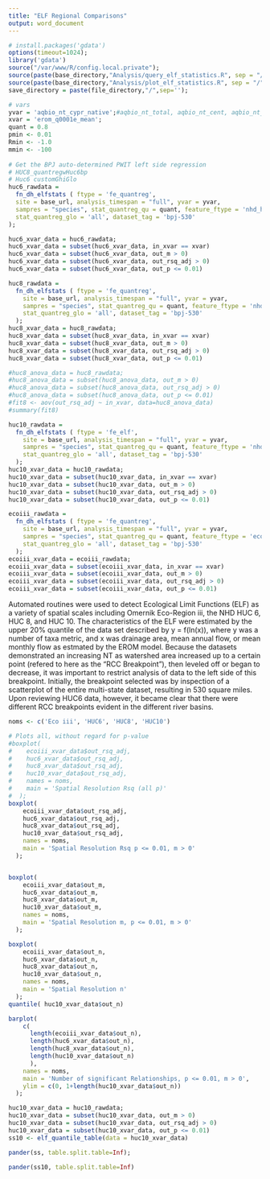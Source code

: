 ```yaml
---
title: "ELF Regional Comparisons"
output: word_document
---
```

  
```r
# install.packages('gdata')
options(timeout=1024);
library('gdata')
source("/var/www/R/config.local.private");
source(paste(base_directory,"Analysis/query_elf_statistics.R", sep = "/")); 
source(paste(base_directory,"Analysis/plot_elf_statistics.R", sep = "/")); 
save_directory = paste(file_directory,"/",sep='');

# vars
yvar = 'aqbio_nt_cypr_native';#aqbio_nt_total, aqbio_nt_cent, aqbio_nt_darter, aqbio_nt_benins, aqbio_nt_minnow, aqbio_nt_cypr_native
xvar = 'erom_q0001e_mean';
quant = 0.8
pmin <- 0.01
Rmin <- -1.0
mmin <- -100
  
# Get the BPJ auto-determined PWIT left side regression
# HUC8_quantregwHuc6bp
# Huc6 customGhiGlo
huc6_rawdata = 
  fn_dh_elfstats ( ftype = 'fe_quantreg', 
  site = base_url, analysis_timespan = "full", yvar = yvar,
  sampres = "species", stat_quantreg_qu = quant, feature_ftype = 'nhd_huc6', stat_quantreg_ghi = 'all', 
  stat_quantreg_glo = 'all', dataset_tag = 'bpj-530'
);

huc6_xvar_data = huc6_rawdata;
huc6_xvar_data = subset(huc6_xvar_data, in_xvar == xvar)
huc6_xvar_data = subset(huc6_xvar_data, out_m > 0)
huc6_xvar_data = subset(huc6_xvar_data, out_rsq_adj > 0)
huc6_xvar_data = subset(huc6_xvar_data, out_p <= 0.01)

huc8_rawdata = 
  fn_dh_elfstats ( ftype = 'fe_quantreg', 
    site = base_url, analysis_timespan = "full", yvar = yvar,
    sampres = "species", stat_quantreg_qu = quant, feature_ftype = 'nhd_huc8', stat_quantreg_ghi = 'all', 
    stat_quantreg_glo = 'all', dataset_tag = 'bpj-530'
  );
huc8_xvar_data = huc8_rawdata;
huc8_xvar_data = subset(huc8_xvar_data, in_xvar == xvar)
huc8_xvar_data = subset(huc8_xvar_data, out_m > 0)
huc8_xvar_data = subset(huc8_xvar_data, out_rsq_adj > 0)
huc8_xvar_data = subset(huc8_xvar_data, out_p <= 0.01)

#huc8_anova_data = huc8_rawdata;
#huc8_anova_data = subset(huc8_anova_data, out_m > 0)
#huc8_anova_data = subset(huc8_anova_data, out_rsq_adj > 0)
#huc8_anova_data = subset(huc8_anova_data, out_p <= 0.01)
#fit8 <- aov(out_rsq_adj ~ in_xvar, data=huc8_anova_data)
#summary(fit8)

huc10_rawdata = 
  fn_dh_elfstats ( ftype = 'fe_elf',
    site = base_url, analysis_timespan = "full", yvar = yvar,
    sampres = "species", stat_quantreg_qu = quant, feature_ftype = 'nhd_huc10', stat_quantreg_ghi = 'all',
    stat_quantreg_glo = 'all', dataset_tag = 'bpj-530'
  );
huc10_xvar_data = huc10_rawdata;
huc10_xvar_data = subset(huc10_xvar_data, in_xvar == xvar)
huc10_xvar_data = subset(huc10_xvar_data, out_m > 0)
huc10_xvar_data = subset(huc10_xvar_data, out_rsq_adj > 0)
huc10_xvar_data = subset(huc10_xvar_data, out_p <= 0.01)

ecoiii_rawdata = 
  fn_dh_elfstats ( ftype = 'fe_quantreg',
    site = base_url, analysis_timespan = "full", yvar = yvar,
    sampres = "species", stat_quantreg_qu = quant, feature_ftype = 'ecoregion_iii', stat_quantreg_ghi = 'all',
    stat_quantreg_glo = 'all', dataset_tag = 'bpj-530'
  );
ecoiii_xvar_data = ecoiii_rawdata;
ecoiii_xvar_data = subset(ecoiii_xvar_data, in_xvar == xvar)
ecoiii_xvar_data = subset(ecoiii_xvar_data, out_m > 0)
ecoiii_xvar_data = subset(ecoiii_xvar_data, out_rsq_adj > 0)
ecoiii_xvar_data = subset(ecoiii_xvar_data, out_p <= 0.01)

```
Automated routines were used to detect Ecological Limit Functions (ELF) as a variety of spatial scales including Omernik Eco-Region iii, the NHD HUC 6, HUC 8, and HUC 10.  The characteristics of the ELF were estimated by the upper 20% quantile of the data set described by y = f(ln(x)), where y was a number of taxa metric, and x was drainage area, mean annual flow, or mean monthly flow as estmated by the EROM model.  Because the datasets demonstrated an increasing NT as watershed area increased up to a certain point (refered to here as the "RCC Breakpoint"), then leveled off or began to decrease, it was important to restrict analysis of data to the left side of this breakpoint.  Initially, the breakpoint selected  was by inspection of a scatterplot of the entire multi-state dataset, resulting in 530 square miles.  Upon reviewing HUC6 data, however, it became clear that there were different RCC breakpoints evident in the different river basins.


```r
noms <- c('Eco iii', 'HUC6', 'HUC8', 'HUC10')

# Plots all, without regard for p-value
#boxplot(
#    ecoiii_xvar_data$out_rsq_adj,
#    huc6_xvar_data$out_rsq_adj, 
#    huc8_xvar_data$out_rsq_adj, 
#    huc10_xvar_data$out_rsq_adj,
#    names = noms, 
#    main = 'Spatial Resolution Rsq (all p)'
#  );
boxplot(
    ecoiii_xvar_data$out_rsq_adj, 
    huc6_xvar_data$out_rsq_adj, 
    huc8_xvar_data$out_rsq_adj, 
    huc10_xvar_data$out_rsq_adj,
    names = noms, 
    main = 'Spatial Resolution Rsq p <= 0.01, m > 0'
  );


boxplot(
    ecoiii_xvar_data$out_m, 
    huc6_xvar_data$out_m, 
    huc8_xvar_data$out_m, 
    huc10_xvar_data$out_m,
    names = noms, 
    main = 'Spatial Resolution m, p <= 0.01, m > 0'
  );

boxplot(
    ecoiii_xvar_data$out_n,
    huc6_xvar_data$out_n, 
    huc8_xvar_data$out_n, 
    huc10_xvar_data$out_n,
    names = noms, 
    main = 'Spatial Resolution n'
  );
quantile( huc10_xvar_data$out_n)

barplot(
    c(
      length(ecoiii_xvar_data$out_n), 
      length(huc6_xvar_data$out_n), 
      length(huc8_xvar_data$out_n), 
      length(huc10_xvar_data$out_n)
      ),
    names = noms, 
    main = 'Number of significant Relationships, p <= 0.01, m > 0',
    ylim = c(0, 1+length(huc10_xvar_data$out_n))
  );

huc10_xvar_data = huc10_rawdata;
huc10_xvar_data = subset(huc10_xvar_data, out_m > 0)
huc10_xvar_data = subset(huc10_xvar_data, out_rsq_adj > 0)
huc10_xvar_data = subset(huc10_xvar_data, out_p <= 0.01)
ss10 <- elf_quantile_table(data = huc10_xvar_data)
```

```r
pander(ss, table.split.table=Inf);

pander(ss10, table.split.table=Inf)
```
